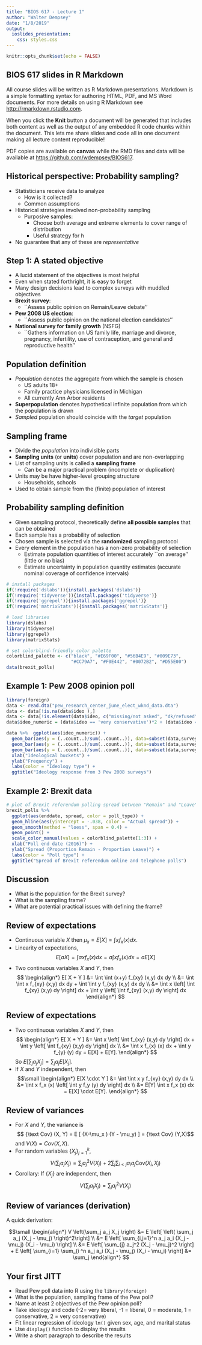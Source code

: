 ```yaml
---
title: "BIOS 617 - Lecture 1"
author: "Walter Dempsey"
date: "1/8/2019"
output: 
  ioslides_presentation:
    css: styles.css
---
```


```r
knitr::opts_chunk$set(echo = FALSE)
```

## BIOS 617 slides in R Markdown

All course slides will be written as R Markdown presentations. Markdown is a simple formatting syntax for authoring HTML, PDF, and MS Word documents. For more details on using R Markdown see <http://rmarkdown.rstudio.com>.

When you click the **Knit** button a document will be generated that includes both content as well as the output of any embedded R code chunks within the document. This lets me share slides and code all in one document making all lecture content reproducible!

PDF copies are available on **canvas** while the RMD files and data will be available at <https://github.com/wdempsey/BIOS617>.

## Historical perspective: Probability sampling?

* Statisticians receive data to analyze
    + How is it collected?
    + Common assumptions
* Historical strategies involved non-probability sampling
    + Purposive samples:
        + Choose both average and extreme elements to cover range of distribution
        + Useful strategy for h
* No guarantee that any of these are *representative*

## Step 1: A stated objective

- A lucid statement of the objectives is most helpful
- Even when stated forthright, it is easy to forget
- Many design decisions lead to complex surveys with muddled objectives
- **Brexit survey**: 
    + ``Assess public opinion on Remain/Leave debate'' 
- **Pew 2008 US election**:
    + ``Assess public opinion on the national election candidates''
- **National survey for family growth** (NSFG)
    + ``Gathers information on US family life, marriage and divorce, pregnancy, infertility, use of contraception, and general and reproductive health''

## Population definition

- *Population* denotes the aggregate from which the sample is chosen
  + US adults 18+
  + Family practice physicians licensed in Michigan
  + All currently Ann Arbor residents
- **Superpopulation** denotes hypothetical infinite population from which the population is drawn
- *Sampled* population should coincide with the *target* population

## Sampling frame

- Divide the *population* into indivisible parts
- **Sampling units** (or **units**) cover population and are non-overlapping
- List of sampling units is called a **sampling frame**
    + Can be a major practical problem (incomplete or duplication)
- Units may be have higher-level grouping structure
    + Households, schools 
- Used to obtain sample from the (finite) population of interest

## Probability sampling definition

- Given sampling protocol, theoretically define **all possible samples** that can be obtained
- Each sample has a probability of selection
- Chosen sample is selected via the **randomized** sampling protocol
- Every element in the population has a non-zero probability of selection
    + Estimate population quantities of interest accurately ``on average'' (little or no bias)
    + Estimate uncertainty in population quantity estimates (accurate nominal coverage of confidence intervals)

```r
# install packages
if(!require('dslabs')){install.packages('dslabs')}
if(!require('tidyverse')){install.packages('tidyverse')}
if(!require('ggrepel')){install.packages('ggrepel')}
if(!require('matrixStats')){install.packages('matrixStats')}

# load libraries
library(dslabs)
library(tidyverse)
library(ggrepel)
library(matrixStats)

# set colorblind-friendly color palette
colorblind_palette <- c("black", "#E69F00", "#56B4E9", "#009E73",
                        "#CC79A7", "#F0E442", "#0072B2", "#D55E00")
data(brexit_polls)
```

## Example 1: Pew 2008 opinion poll 

```r
library(foreign)
data <- read.dta("pew_research_center_june_elect_wknd_data.dta")
data <- data[!is.na(data$ideo ),]
data <- data[!is.element(data$ideo, c("missing/not asked", "dk/refused")),]
data$ideo_numeric = (data$ideo == 'very conservative')*2 + (data$ideo == 'conservative')*1 + (data$ideo == 'moderate')*0 + (data$ideo == 'liberal')*(-1) + (data$ideo == 'very liberal')*(-2)

data %>%  ggplot(aes(ideo_numeric)) +
  geom_bar(aes(y = (..count..)/sum(..count..)), data=subset(data,survey == 'sept08forpoli'), fill = "blue", alpha = 0.2) +
  geom_bar(aes(y = (..count..)/sum(..count..)), data=subset(data,survey == 'electwkend08'), fill = "red", alpha = 0.2) +
  geom_bar(aes(y = (..count..)/sum(..count..)), data=subset(data,survey == 'june08voter'), fill = "green", alpha = 0.2) +
  xlab("Ideological buckets") +
  ylab("Frequency") +
  labs(color = "Ideology type") +
  ggtitle("Ideology response from 3 Pew 2008 surveys")
```

## Example 2: Brexit data
```r
# plot of Brexit referendum polling spread between "Remain" and "Leave" over time
brexit_polls %>%
  ggplot(aes(enddate, spread, color = poll_type)) +
  geom_hline(aes(yintercept = -.038, color = "Actual spread")) +
  geom_smooth(method = "loess", span = 0.4) +
  geom_point() +
  scale_color_manual(values = colorblind_palette[1:3]) +
  xlab("Poll end date (2016)") +
  ylab("Spread (Proportion Remain - Proportion Leave)") +
  labs(color = "Poll type") +
  ggtitle("Spread of Brexit referendum online and telephone polls")
```

## Discussion

- What is the population for the Brexit survey? 
- What is the sampling frame?
- What are potential practical issues with defining the frame?


## Review of expectations
* Continuous variable $X$ then $\mu_x = E[X]=\int x f_x(x) dx$. 
* Linearity of expectations,
$$ E [ a X ] = \int a x f_x (x) dx = a \int x f_x (x) dx = a E[ X ] $$
* Two continuous variables $X$ and $Y$, then
$$ 
\begin{align*} 
E[ X + Y ] &= \int \int (x+y) f_{xy} (x,y) dx dy \\
&= \int \int x f_{xy} (x,y) dx dy + \int \int y f_{xy} (x,y) dx dy \\
&= \int x \left[ \int f_{xy} (x,y) dy \right] dx + \int y \left[ \int f_{xy} (x,y) dy \right] dx
\end{align*}
$$

## Review of expectations
* Two continuous variables $X$ and $Y$, then
$$ 
\begin{align*} 
E[ X + Y ] &= \int x \left[ \int f_{xy} (x,y) dy \right] dx + \int y \left[ \int f_{xy} (x,y) dy \right] dx \\
&= \int x f_{x} (x) dx + \int y f_{y} (y) dy = E[X] + E[Y].
\end{align*}
$$
So $E \left[ \sum_j a_j X_j \right] = \sum_j a_j E \left[ X_j \right]$.
* If $X$ and $Y$ independent, then
$$\small 
\begin{align*} 
E[X \cdot Y ] &= \int \int x y f_{xy} (x,y) dy dx \\
&= \int x f_x (x)  \left[ \int y f_y (y) dy \right] dx \\
&= E[Y] \int x f_x (x) dx = E[X] \cdot E[Y].
\end{align*}
$$

## Review of variances
* For $X$ and $Y$, the variance is 
$$ {\text Cov} (X, Y) = E [ (X-\mu_x ) (Y - \mu_y) ] = {\text Cov} (Y,X)$$ and $V(X) = Cov(X,X)$.
* For random variables $\{ X_j \}_{j=1}^k$, 
$$
V \left(\sum_j a_j X_j \right) = \sum_j a_j^2 V(X_j) + 2 \sum_j \sum_{i < j} a_i a_j \text{Cov}(X_i, X_j) 
$$
* Corollary: If $\{ X_j \}$ are independent, then 
$$ V \left(\sum_j a_j X_j \right) = \sum_j a_j^2 V(X_j) $$

## Review of variances (derivation)

A quick derivation:

$$\small 
\begin{align*} 
V \left(\sum_j a_j X_j \right) &= E \left[ \left( \sum_j a_j (X_j - \mu_j) \right)^2\right] \\
&= E \left[ \sum_{i,j=1}^n a_j a_i (X_j - \mu_j) (X_i - \mu_i) \right] \\
&= E \left[ \sum_{j} a_j^2 (X_j - \mu_j)^2 \right] + E \left[ \sum_{i=1} \sum_{i ^n a_j a_i (X_j - \mu_j) (X_i - \mu_i) \right]
&= \sum_j 
\end{align*}
$$

## Your first JITT 

- Read Pew poll data into R using the ```library(foreign)```
- What is the population, sampling frame of the Pew poll?
- Name at least 2 objectives of the Pew opinion poll?
- Take ideology and code (-2= very liberal, -1 = liberal, 0 = moderate, 1 = conservative, 2 = very conservative)
- Fit linear regression of ideology ```lm()``` given sex, age, and marital status
- Use ```display()``` function to display the results
- Write a short paragraph to describe the results



